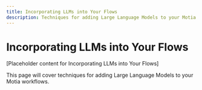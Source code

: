 ```yaml
---
title: Incorporating LLMs into Your Flows
description: Techniques for adding Large Language Models to your Motia workflows
---
```


# Incorporating LLMs into Your Flows

[Placeholder content for Incorporating LLMs into Your Flows]

This page will cover techniques for adding Large Language Models to your Motia workflows.
